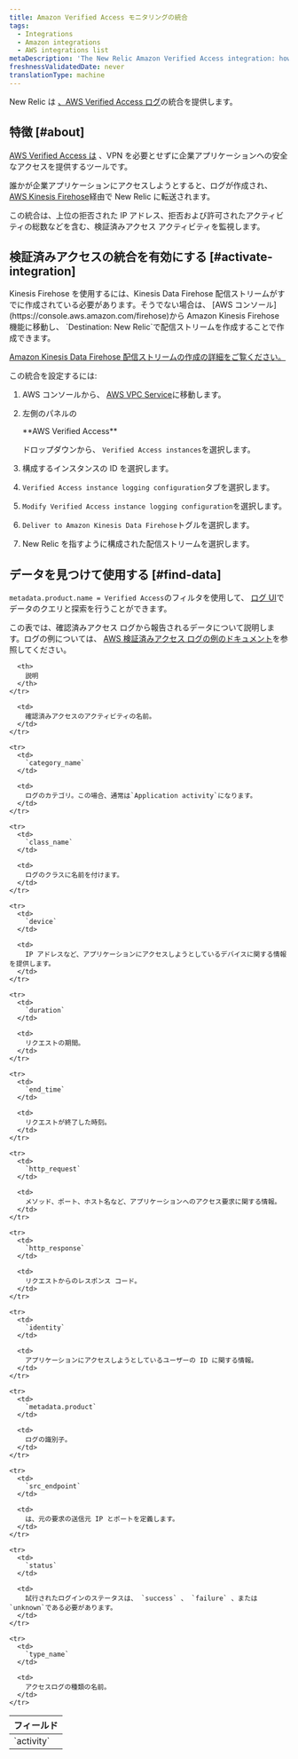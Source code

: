 ```yaml
---
title: Amazon Verified Access モニタリングの統合
tags:
  - Integrations
  - Amazon integrations
  - AWS integrations list
metaDescription: 'The New Relic Amazon Verified Access integration: how to enable it, and what data it reports.'
freshnessValidatedDate: never
translationType: machine
---
```


New Relic は [、AWS Verified Access ログ](https://docs.aws.amazon.com/verified-access/latest/ug/what-is-verified-access.html)の統合を提供します。

## 特徴 [#about]

[AWS Verified Access は](https://aws.amazon.com/verified-access) 、VPN を必要とせずに企業アプリケーションへの安全なアクセスを提供するツールです。

誰かが企業アプリケーションにアクセスしようとすると、ログが作成され、 [AWS Kinesis Firehose](https://aws.amazon.com/kinesis/firehose)経由で New Relic に転送されます。

この統合は、上位の拒否された IP アドレス、拒否および許可されたアクティビティの総数などを含む、検証済みアクセス アクティビティを監視します。

## 検証済みアクセスの統合を有効にする [#activate-integration]

<Callout variant="important">
  Kinesis Firehose を使用するには、Kinesis Data Firehose 配信ストリームがすでに作成されている必要があります。そうでない場合は、 [AWS コンソール](https://console.aws.amazon.com/firehose)から Amazon Kinesis Firehose 機能に移動し、 `Destination: New Relic`で配信ストリームを作成することで作成できます。

  [Amazon Kinesis Data Firehose 配信ストリームの作成の詳細をご覧ください。](https://docs.aws.amazon.com/firehose/latest/dev/basic-create.html?icmpid=docs_console_unmapped)
</Callout>

この統合を設定するには:

1. AWS コンソールから、 [AWS VPC Service](https://console.aws.amazon.com/vpc)に移動します。

2. 左側のパネルの

   <DNT>
     **AWS Verified Access**
   </DNT>

   ドロップダウンから、 `Verified Access instances`を選択します。

3. 構成するインスタンスの ID を選択します。

4. `Verified Access instance logging configuration`タブを選択します。

5. `Modify Verified Access instance logging configuration`を選択します。

6. `Deliver to Amazon Kinesis Data Firehose`トグルを選択します。

7. New Relic を指すように構成された配信ストリームを選択します。

## データを見つけて使用する [#find-data]

`metadata.product.name = Verified Access`のフィルタを使用して、 [ログ UI](/docs/logs/ui-data/use-logs-ui)でデータのクエリと探索を行うことができます。

この表では、確認済みアクセス ログから報告されるデータについて説明します。ログの例については、 [AWS 検証済みアクセス ログの例のドキュメント](https://docs.aws.amazon.com/verified-access/latest/ug/verified-access-logs-examples.html)を参照してください。

<table>
  <thead>
    <tr>
      <th style={{ width: "200px" }}>
        フィールド
      </th>

      <th>
        説明
      </th>
    </tr>
  </thead>

  <tbody>
    <tr>
      <td>
        `activity`
      </td>

      <td>
        確認済みアクセスのアクティビティの名前。
      </td>
    </tr>

    <tr>
      <td>
        `category_name`
      </td>

      <td>
        ログのカテゴリ。この場合、通常は`Application activity`になります。
      </td>
    </tr>

    <tr>
      <td>
        `class_name`
      </td>

      <td>
        ログのクラスに名前を付けます。
      </td>
    </tr>

    <tr>
      <td>
        `device`
      </td>

      <td>
        IP アドレスなど、アプリケーションにアクセスしようとしているデバイスに関する情報を提供します。
      </td>
    </tr>

    <tr>
      <td>
        `duration`
      </td>

      <td>
        リクエストの期間。
      </td>
    </tr>

    <tr>
      <td>
        `end_time`
      </td>

      <td>
        リクエストが終了した時刻。
      </td>
    </tr>

    <tr>
      <td>
        `http_request`
      </td>

      <td>
        メソッド、ポート、ホスト名など、アプリケーションへのアクセス要求に関する情報。
      </td>
    </tr>

    <tr>
      <td>
        `http_response`
      </td>

      <td>
        リクエストからのレスポンス コード。
      </td>
    </tr>

    <tr>
      <td>
        `identity`
      </td>

      <td>
        アプリケーションにアクセスしようとしているユーザーの ID に関する情報。
      </td>
    </tr>

    <tr>
      <td>
        `metadata.product`
      </td>

      <td>
        ログの識別子。
      </td>
    </tr>

    <tr>
      <td>
        `src_endpoint`
      </td>

      <td>
        は、元の要求の送信元 IP とポートを定義します。
      </td>
    </tr>

    <tr>
      <td>
        `status`
      </td>

      <td>
        試行されたログインのステータスは、 `success` 、 `failure` 、または`unknown`である必要があります。
      </td>
    </tr>

    <tr>
      <td>
        `type_name`
      </td>

      <td>
        アクセスログの種類の名前。
      </td>
    </tr>
  </tbody>
</table>
